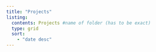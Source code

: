 ```yaml
---
title: "Projects"
listing: 
  contents: Projects #name of folder (has to be exact)
  type: grid
  sort:
    - "date desc"
---
```


